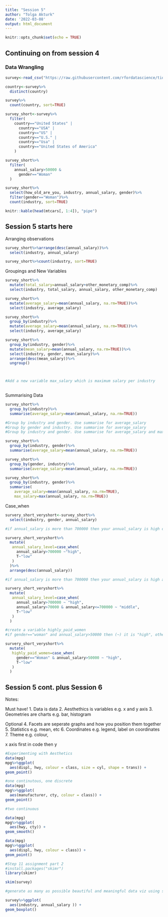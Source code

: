 ```yaml
---
title: "Session 5"
author: "Tolga Akturk"
date: '2022-03-08'
output: html_document
---
```


```r
knitr::opts_chunk$set(echo = TRUE)
```

## Continuing on from session 4 

### Data Wrangling

```r

survey<-read_csv("https://raw.githubusercontent.com/rfordatascience/tidytuesday/master/data/2021/2021-05-18/survey.csv")

country<-survey%>%
  distinct(country)

survey%>%
  count(country, sort=TRUE)

survey_short<-survey%>%
  filter(
    country=="United States" |
      country=="USA" |
      country=="US" |
      country=="U.S." |
      country=="Usa" |
      country=="United States of America"
    )

survey_short%>%
  filter(
    annual_salary>50000 &
      gender=="Woman"
  )

survey_short%>%
  select(how_old_are_you, industry, annual_salary, gender)%>%
  filter(gender=="Woman")%>%
  count(industry, sort=TRUE)

knitr::kable(head(mtcars[, 1:4]), "pipe")

``` 

## Session 5 starts here

Arranging observations

```r

survey_short%>%arrange(desc(annual_salary))%>%
  select(industry, annual_salary)

survey_short%>%count(industry, sort=TRUE)

```


Groupings and New Variables 

```r

survey_short%>%
  mutate(total_salary=annual_salary+other_monetary_comp)%>%
  select(industry, total_salary, annual_salary, other_monetary_comp)

survey_short%>%
  mutate(average_salary=mean(annual_salary, na.rm=TRUE))%>%
  select(industry, average_salary)

survey_short%>%
  group_by(industry)%>%
  mutate(average_salary=mean(annual_salary, na.rm=TRUE))%>%
  select(industry, average_salary)

survey_short%>%
  group_by(industry, gender)%>%
  mutate(mean_salary=mean(annual_salary, na.rm=TRUE))%>%
  select(industry, gender, mean_salary)%>%
  arrange(desc(mean_salary))%>%
  ungroup()



#Add a new variable max_salary which is maximum salary per industry
  
```


Summarising Data

```r

survey_short%>%
  group_by(industry)%>%
  summarise(average_salary=mean(annual_salary, na.rm=TRUE))

#Group by industry and gender. Use summarise for average_salary
#Group by gender and industry. Use summarise for average_salary
#Group by industry and gender. Use summarise for average_salary and max_salary

survey_short%>%
  group_by(industry, gender)%>%
  summarise(average_salary=mean(annual_salary, na.rm=TRUE))

survey_short%>%
  group_by(gender, industry)%>%
  summarise(average_salary=mean(annual_salary, na.rm=TRUE))

survey_short%>%
  group_by(industry, gender)%>%
  summarise(
    average_salary=mean(annual_salary, na.rm=TRUE),
    max_salary=max(annual_salary, na.rm=TRUE))


```

Case_when

```r

survery_short_veryshort<-survey_short%>%
  select(industry, gender, annual_salary)

#if annual_salary is more than 700000 then your annual_salary is high otherwise it is low

survery_short_veryshort%>%
  mutate(
   annual_salary_level=case_when(
     annual_salary>700000 ~"high",
     T~"low"
   )
  )%>%
  arrange(desc(annual_salary))

#if annual_salary is more than 700000 then your annual_salary is high and if your annual_salary is more  than 70000 then your annual_salary is middle otherwise it is low

survery_short_veryshort%>%
  mutate(
   annual_salary_level=case_when(
     annual_salary>700000 ~ "high",
     annual_salary>70000 & annual_salary<=700000 ~ "middle",
     T~"low"
   )
  )

#create a variable highly_paid_women
#if gender=="woman" and annual_salary>50000 then (~) it is "high", otherwise it is low

survery_short_veryshort%>%
  mutate(
   highly_paid_women=case_when(
     gender=="Woman" & annual_salary>50000 ~ "high",
     T~"low"
   )
  )

```


## Session 5 cont. plus Session 6

Notes: 

Must have! 
1. Data is data
2. Aesthethics is variables e.g. x and y axis
3. Geometries are charts e.g. bar, histogram

Optional
4. Facets are seperate graphs and how you position them together
5. Statistics e.g. mean, etc
6. Coordinates e.g. legend, label on coordinates
7. Theme e.g. colour, 

x axis first in code then y


```r

#Experimenting with Aesthetics
data(mpg)
mpg%>%ggplot( 
  aes(displ, hwy, colour = class, size = cyl, shape = trans)) +
geom_point() 

#one continutous, one discrete
data(mpg)
mpg%>%ggplot( 
  aes(manufacturer, cty, colour = class)) +
geom_point() 

#two continuous

data(mpg)
mpg%>%ggplot( 
  aes(hwy, cty)) +
geom_smooth() 

``` 

```r

data(mpg)
mpg%>%ggplot( 
  aes(displ, hwy, colour = class)) +
geom_point() 

```


```r
#Step 11 assignment part 2
#install.packages("skimr")
library(skimr)

skim(survey)

#generate as many as possible beautiful and meaningful data viz using survey datasheet

```

```r

survey%>%ggplot( 
  aes(industry, annual_salary )) +
geom_boxplot() 

```
